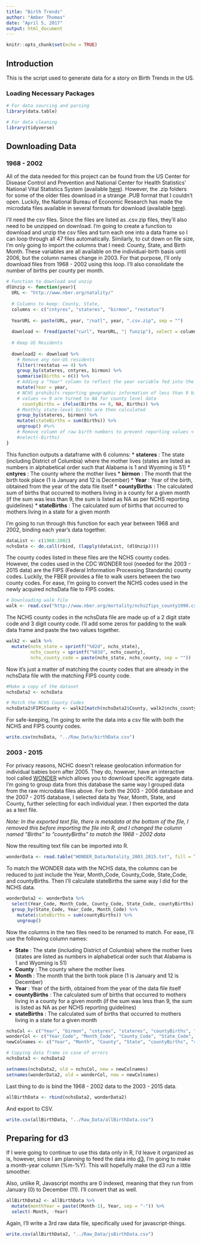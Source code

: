 ```yaml
---
title: "Birth Trends"
author: "Amber Thomas"
date: "April 5, 2017"
output: html_document
---
```


```r
knitr::opts_chunk$set(echo = TRUE)
```

## Introduction

This is the script used to generate data for a story on Birth Trends in the US. 

### Loading Necessary Packages

```r
# For data sourcing and parsing
library(data.table)

# For data cleaning
library(tidyverse)
```

## Downloading Data
### 1968 - 2002

All of the data needed for this project can be found from the US Center for Disease Control and Prevention and National Center for Health Statistics' National Vital Statistics System (available [here](https://www.cdc.gov/nchs/data_access/vitalstatsonline.htm#Births)). However, the .zip folders for some of the older files download in a strange .PUB format that I couldn't open. Luckily, the National Bureau of Economic Research has made the microdata files available in several formats for download (available [here](http://www.nber.org/data/vital-statistics-natality-data.html)). 

I'll need the csv files. Since the files are listed as .csv.zip files, they'll also need to be unzipped on download. I'm going to create a function to download and unzip the csv files and turn each one into a data frame so I can loop through all 47 files automatically. Similarly, to cut down on file size, I'm only going to import the columns that I need: County, State, and Birth Month. These variables are all available on the individual-birth basis until 2006, but the column names change in 2003. For that purpose, I'll only download files from 1968 - 2002 using this loop.  I'll also consolidate the number of births per county per month. 

```r
# Function to download and unzip
dlUnzip <- function(year){
  URL <- "http://www.nber.org/natality/"
  
  # Columns to keep: County, State, 
  columns <- c("cntyres", "stateres", "birmon", "restatus")
  
  YearURL <- paste(URL, year, "/natl", year, ".csv.zip", sep = "")
  
  download <- fread(paste("curl", YearURL, "| funzip"), select = columns)
  
  # Keep US Residents
  
  download2 <- download %>% 
    # Remove any non-US residents
    filter(!restatus == 4) %>% 
    group_by(stateres, cntyres, birmon) %>% 
    summarise(Births = n()) %>% 
    # Adding a "Year" column to reflect the year variable fed into the function
    mutate(Year = year,
    # NCHS prohibits reporting geographic information of less than 9 births
    # values <= 9 are turned to NA for county level data       
      countyBirths = ifelse(Births <= 9, NA, Births)) %>% 
    # Monthly state-level births are then calculated
    group_by(stateres, birmon) %>% 
    mutate(stateBirths = sum(Births)) %>% 
    ungroup() #%>% 
    # Remove column of raw birth numbers to prevent reporting values < 9
    #select(-Births)
}
```

This function outputs a dataframe with 6 columns:
  * **stateres** : The state (including District of Columbia) where the mother lives (states are listed as numbers in alphabetical order such that Alabama is 1 and Wyoming is 51)
  * **cntyres** : The county where the mother lives
  * **birmon** : The month that the birth took place (1 is January and 12 is December)
  * **Year** : Year of the birth, obtained from the year of the data file itself
  * **countyBirths** : The calculated sum of births that occurred to mothers living in a county for a given month (if the sum was less than 9, the sum is listed as NA as per NCHS reporting guidelines)
  * **stateBirths** : The calculated sum of births that occurred to mothers living in a state for a given month
  
I'm going to run through this function for each year between 1968 and 2002, binding each year's data together.

```r
dataList <- c(1968:2002)
nchsData <- do.call(rbind, (lapply(dataList, (dlUnzip))))
```

The county codes listed in these files are the NCHS county codes. However, the codes used in the CDC WONDER tool (needed for the 2003 - 2015 data) are the FIPS (Federal Information Processing Standards) county codes. Luckily, the FBER provides a file to walk users between the two county codes. For ease, I'm going to convert the NCHS codes used in the newly acquired nchsData file to FIPS codes. 

```r
# Downloading walk file
walk <- read.csv("http://www.nber.org/mortality/nchs2fips_county1990.csv", header = TRUE)
```

The NCHS county codes in the nchsData file are made up of a 2 digit state code and 3 digit county code. I'll add some zeros for padding to the walk data frame and paste the two values together. 

```r
walk2 <- walk %>% 
  mutate(nchs_state = sprintf("%02d", nchs_state),
         nchs_county = sprintf("%03d", nchs_county),
         nchs_county_code = paste(nchs_state, nchs_county, sep = ""))
```

Now it's just a matter of matching the county codes that are already in the nchsData file with the matching FIPS county code. 

```r
#Make a copy of the dataset
nchsData2 <- nchsData

# Match the NCHS County Codes
nchsData2$FIPSCounty <- walk2[match(nchsData2$County, walk2$nchs_county_code), "fipsco"]
```

For safe-keeping, I'm going to write the data into a csv file with both the NCHS and FIPS county codes. 
```r
write.csv(nchsData, "../Raw_Data/birthData.csv")
```


### 2003 - 2015

For privacy reasons, NCHC doesn't release geolocation information for individual babies born after 2005. They do, however, have an interactive tool called [WONDER](https://wonder.cdc.gov/natality.html) which allows you to download specific aggregate data. I'm going to group data from this database the same way I grouped data from the raw microdata files above. For both the 2003 - 2006 database and the 2007 - 2015 database, I selected data by Year, Month, State, and County, further selecting for each individual year. I then exported the data as a text file. 

*Note: In the exported text file, there is metadata at the bottom of the file, I removed this before importing the file into R, and I changed the column named "Births" to "countyBirths" to match the 1968 - 2002 data*

Now the resulting text file can be imported into R. 

```r
wonderData <- read.table("WONDER_Data/Natality_2003_2015.txt", fill = TRUE, header = TRUE)
```

To match the WONDER data with the NCHS data, the columns can be reduced to just include the Year, Month_Code, County_Code, State_Code, and countyBirths. Then I'll calculate stateBirths the same way I did for the NCHS data. 

```r
wonderData2 <- wonderData %>% 
  select(Year_Code, Month_Code, County_Code, State_Code, countyBirths) %>% 
  group_by(State_Code, Year_Code, Month_Code) %>% 
    mutate(stateBirths = sum(countyBirths)) %>% 
    ungroup()
```

Now the columns in the two files need to be renamed to match. For ease, I'll use the following column names:

  * **State** : The state (including District of Columbia) where the mother lives (states are listed as numbers in alphabetical order such that Alabama is 1 and Wyoming is 51)
  * **County** : The county where the mother lives
  * **Month** : The month that the birth took place (1 is January and 12 is December)
  * **Year** : Year of the birth, obtained from the year of the data file itself
  * **countyBirths** : The calculated sum of births that occurred to mothers living in a county for a given month (if the sum was less than 9, the sum is listed as NA as per NCHS reporting guidelines)
  * **stateBirths** : The calculated sum of births that occurred to mothers living in a state for a given month
  
```r
nchsCol <- c("Year", "birmon", "cntyres", "stateres", "countyBirths", "stateBirths")
wonderCol <- c("Year_Code", "Month_Code", "County_Code", "State_Code", "countyBirths", "stateBirths" )
newColnames <- c("Year", "Month", "County", "State", "countyBirths", "stateBirths")

# Copying data frame in case of errors
nchsData3 <- nchsData2

setnames(nchsData2, old = nchsCol, new = newColnames)
setnames(wonderData2, old = wonderCol, new = newColnames)
```

Last thing to do is bind the 1968 - 2002 data to the 2003 - 2015 data. 

```r
allBirthData <- rbind(nchsData2, wonderData2)
```

And export to CSV. 

```r
write.csv(allBirthData, "../Raw_Data/allBirthData.csv")
```

## Preparing for d3

If I were going to continue to use this data only in R, I'd leave it organized as is, however, since I am planning to feed the data into [d3](https://d3js.org/), I'm going to make a month-year column (%m-%Y). This will hopefully make the d3 run a little smoother. 

Also, unlike R, Javascript months are 0 indexed, meaning that they run from January (0) to December (11). I'll convert that as well. 

```r
allBirthData2 <- allBirthData %>% 
  mutate(monthYear = paste((Month-1), Year, sep = "-")) %>% 
  select(-Month, -Year)
```

Again, I'll write a 3rd raw data file, specifically used for javascript-things.

```r
write.csv(allBirthData2, "../Raw_Data/jsBirthData.csv")
```

